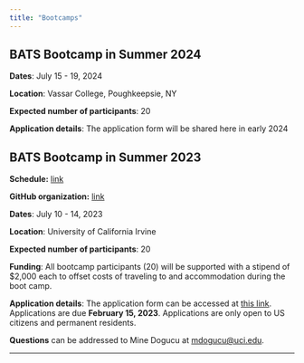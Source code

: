 ```yaml
---
title: "Bootcamps"
---
```


## BATS Bootcamp in Summer 2024

**Dates**: July 15 - 19, 2024

**Location**: Vassar College, Poughkeepsie, NY

**Expected number of participants**: 20

**Application details**: The application form will be shared here in early 2024

## BATS Bootcamp in Summer 2023

**Schedule:** [link](https://bayes-bats.github.io/bootcamp-material/)

**GitHub organization:** [link](https://github.com/bayes-bats)

**Dates**: July 10 - 14, 2023

**Location**: University of California Irvine

**Expected number of participants**: 20

**Funding**: All bootcamp participants (20) will be supported with a stipend of $2,000 each to offset costs of traveling to and accommodation during the boot camp.

**Application details**: The application form can be accessed at [this link](https://duke.qualtrics.com/jfe/form/SV_2sDimvyrSaeAl1A). Applications are due **February 15, 2023**. Applications are only open to US citizens and permanent residents.

**Questions** can be addressed to Mine Dogucu at [mdogucu@uci.edu](mailto:mdogucu@uci.edu).

---


